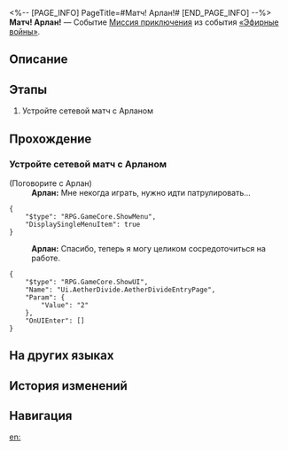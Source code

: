 <%-- [PAGE_INFO]
PageTitle=#Матч! Арлан!#
[END_PAGE_INFO] --%>
{{Дополнить|Диалоги.}}
{{Миссия Инфобокс
|id              = 8014129
|Название        = 
|Изображение     = Миссия Матч! Арлан!.png
|Тип             = Миссия приключения
|Событие         = «Эфирные войны»
|Глава           = 
|Условия         = 
* Завершена [[Миссия приключения]] «[[Матч! Наташа!]]»
* Завершена [[Миссия приключения]] «[[Матч! Клара!]]»
* Завершена [[Миссия приключения]] «[[Матч! Гепард!]]»
* Завершена [[Миссия приключения]] «[[Матч! Рысь!]]»
|Персонажи       = Арлан; Первопроходец
|СтартЛокация    = [[Космическая станция «Герта»]] — [[Зона хранения]]
|Мир             = Космическая станция «Герта»
|Предыдущая      = Матч! Рысь!
|Следующая       = 
|Награды         = 
}}
'''Матч! Арлан!''' — Событие [[Миссия приключения]] из события [[«Эфирные войны»]].

==Описание==
{{Описание|<!--официальное описание из Перекрёстка судеб-->}}

==Этапы==
# Устройте сетевой матч с Арланом

==Прохождение==
{{Дополнить}}
===Устройте сетевой матч с Арланом===
{{Описание миссии|тип=Миссия приключения|локация=Зона хранения|Основная игровая механика «Эфирных войн» - матчи. Бросьте вызов разным игрокам и покажите свою истинную силу!}}
{{Диалог Начало}}

;(Поговорите с Арлан)
:'''Арлан:''' Мне некогда играть, нужно идти патрулировать...
<pre>{
	"$type": "RPG.GameCore.ShowMenu",
	"DisplaySingleMenuItem": true
}</pre>
:'''Арлан:''' Спасибо, теперь я могу целиком сосредоточиться на работе.
<pre>{
	"$type": "RPG.GameCore.ShowUI",
	"Name": "Ui.AetherDivide.AetherDivideEntryPage",
	"Param": {
		"Value": "2"
	},
	"OnUIEnter": []
}</pre>
{{Диалог Конец}}

==На других языках==
{{На других языках
|en   = Hyperlink Match, Arlan!
|zhs  = 超链接对决！阿兰
|zht  = 超連結對決！阿蘭
|ja   = ハイパーリンクバトル！アーラン
|ko   = 하이퍼링크 대결! 아를란
|es   = Enfrentamiento de hipervínculos: Arlan
|fr   = Combat hyperlink&nbsp;: Arlan&nbsp;!
|ru   = Матч! Арлан!
|th   = ประลองไฮเปอร์ลิงก์กับ Arlan!
|vi   = Quyết Đấu Siêu Liên Kết! Arlan
|de   = Hyperlinkmatch, Arlan!
|id   = Duel Hyperlink, Arlan!
|pt   = Batalha de Hyperlink, Arlan!
}}

==История изменений==
{{История изменений|3.5}}

==Навигация==
{{Миссия приключения Навбокс|Глава }}

[[en:]]
